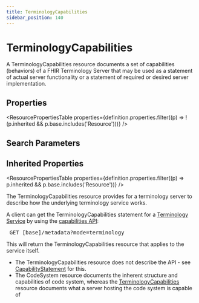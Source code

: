 ```yaml
---
title: TerminologyCapabilities
sidebar_position: 140
---
```



# TerminologyCapabilities

A <Link to="/docs/api/fhir/resources/terminologycapabilities">TerminologyCapabilities</Link> resource documents a set of capabilities (behaviors) of a FHIR Terminology Server that may be used as a statement of actual server functionality or a statement of required or desired server implementation.

<Tabs queryString="section">
  <TabItem value="schema" label="Schema" default>

## Properties

<ResourcePropertiesTable
  properties={definition.properties.filter((p) => !(p.inherited && p.base.includes('Resource')))}
/>

## Search Parameters

<SearchParamsTable searchParams={definition.searchParameters} />

## Inherited Properties

<ResourcePropertiesTable properties={definition.properties.filter((p) => p.inherited && p.base.includes('Resource'))} />

  </TabItem>
  <TabItem value="usage" label="Usage">
<div> <a name="scope"></a> <p> The <Link to="/docs/api/fhir/resources/terminologycapabilities">TerminologyCapabilities</Link> resource provides for a terminology server to describe how the underlying terminology service works. </p> <p> A client can get the <Link to="/docs/api/fhir/resources/terminologycapabilities">TerminologyCapabilities</Link> statement for a <a href="https://www.hl7.org/fhir/terminology-service.html">Terminology Service</a> by using the <a href="https://www.hl7.org/fhir/http.html#capabilities">capabilities API</a>: </p> <pre> GET [base]/metadata?mode=terminology </pre> <p> This will return the <Link to="/docs/api/fhir/resources/terminologycapabilities">TerminologyCapabilities</Link> resource that applies to the service itself. </p> </div>
  </TabItem>
  <TabItem value="relationships" label="Relationships">
<div> <a name="relationships"></a> <ul>  <li>The <Link to="/docs/api/fhir/resources/terminologycapabilities">TerminologyCapabilities</Link> resource does not describe the API - see <a href="/docs/api/fhir/resources/capabilitystatement">CapabilityStatement</a> for this.</li>  <li>The <Link to="/docs/api/fhir/resources/codesystem">CodeSystem</Link> resource documents the inherent structure and capabilities of code system, whereas     the <a href="/docs/api/fhir/resources/terminologycapabilities">TerminologyCapabilities</a> resource documents what a server hosting the code system is capable of</li> </ul> </div>
  </TabItem>


</Tabs>
